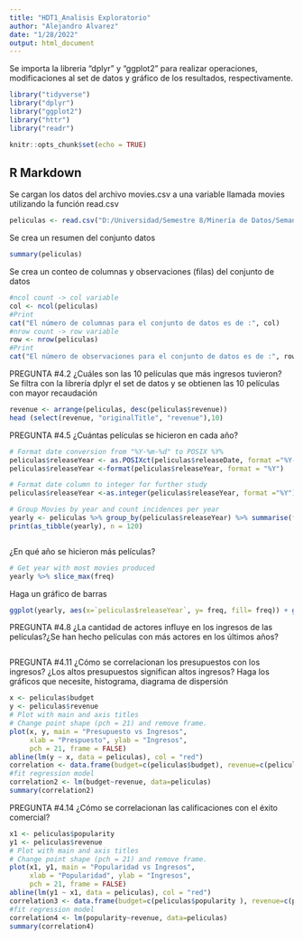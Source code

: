 ---
title: "HDT1_Analisis Exploratorio"
author: "Alejandro Alvarez"
date: "1/28/2022"
output: html_document
---
Se importa la libreria "dplyr" y "ggplot2" para realizar operaciones, modificaciones al set de datos y gráfico de los resultados, respectivamente.
```{r}
library("tidyverse")
library("dplyr")
library("ggplot2")
library("httr")
library("readr")
```

```{r setup, include=FALSE}

knitr::opts_chunk$set(echo = TRUE)
```

## R Markdown
Se cargan los datos del archivo movies.csv a una variable llamada movies utilizando la función read.csv
```{r}
peliculas <- read.csv("D:/Universidad/Semestre 8/Minería de Datos/Semana 03/movies.csv", stringsAsFactors = F)
```

Se crea un resumen del conjunto datos 
```{r}
summary(peliculas)
```

Se crea un conteo de columnas y observaciones (filas) del conjunto de datos
```{r}
#ncol count -> col variable
col <- ncol(peliculas)
#Print
cat("El número de columnas para el conjunto de datos es de :", col)
#nrow count -> row variable
row <- nrow(peliculas)
#Print
cat("El número de observaciones para el conjunto de datos es de :", row)

```

PREGUNTA #4.2
¿Cuáles son las 10 películas que más ingresos tuvieron?\n
Se filtra con la librería dplyr el set de datos y se obtienen las 10 películas con mayor recaudación
```{r}
revenue <- arrange(peliculas, desc(peliculas$revenue))
head (select(revenue, "originalTitle", "revenue"),10)
```

PREGUNTA #4.5
¿Cuántas películas se hicieron en cada año? 
```{r}
# Format date conversion from "%Y-%m-%d" to POSIX %Y%
peliculas$releaseYear <- as.POSIXct(peliculas$releaseDate, format ="%Y-%m-%d")
peliculas$releaseYear <-format(peliculas$releaseYear, format = "%Y")

# Format date column to integer for further study
peliculas$releaseYear <-as.integer(peliculas$releaseYear, format ="%Y")

# Group Movies by year and count incidences per year
yearly <- peliculas %>% group_by(peliculas$releaseYear) %>% summarise(freq=n()) %>% ungroup()
print(as_tibble(yearly), n = 120)



```

¿En qué año se hicieron más películas?
```{r}
# Get year with most movies produced
yearly %>% slice_max(freq)
```

Haga un gráfico de barras
```{r}
ggplot(yearly, aes(x=`peliculas$releaseYear`, y= freq, fill= freq)) + geom_col(position ="dodge")
```

PREGUNTA #4.8
¿La cantidad de actores influye en los ingresos de las películas?¿Se han hecho películas con más actores en los últimos años?
```{r}

```

PREGUNTA #4.11
¿Cómo se correlacionan los presupuestos con los ingresos? ¿Los altos presupuestos significan altos ingresos? Haga los gráficos que necesite, histograma, diagrama de dispersión
```{r}
x <- peliculas$budget
y <- peliculas$revenue
# Plot with main and axis titles
# Change point shape (pch = 21) and remove frame.
plot(x, y, main = "Presupuesto vs Ingresos",
     xlab = "Prespuesto", ylab = "Ingresos",
     pch = 21, frame = FALSE)
abline(lm(y ~ x, data = peliculas), col = "red")
correlation <- data.frame(budget=c(peliculas$budget), revenue=c(peliculas$revenue))
#fit regression model
correlation2 <- lm(budget~revenue, data=peliculas)
summary(correlation2)
```

PREGUNTA #4.14
¿Cómo se correlacionan las calificaciones con el éxito comercial?
```{r}
x1 <- peliculas$popularity
y1 <- peliculas$revenue
# Plot with main and axis titles
# Change point shape (pch = 21) and remove frame.
plot(x1, y1, main = "Popularidad vs Ingresos",
     xlab = "Popularidad", ylab = "Ingresos",
     pch = 21, frame = FALSE)
abline(lm(y1 ~ x1, data = peliculas), col = "red")
correlation3 <- data.frame(budget=c(peliculas$popularity ), revenue=c(peliculas$revenue))
#fit regression model
correlation4 <- lm(popularity~revenue, data=peliculas)
summary(correlation4)
```

